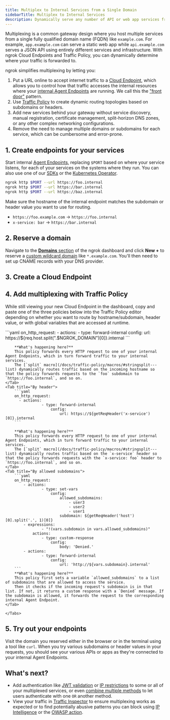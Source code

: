 ```yaml
---
title: Multiplex to Internal Services from a Single Domain
sidebarTitle: Multiplex to Internal Services
description: Dynamically serve any number of API or web app services from a single fully qualified domain name (FQDN) without complex networking configurations.
---
```





Multiplexing is a common gateway design where you host multiple services from a single fully qualified domain name (FQDN) like `example.com`.
For example, `app.example.com` can serve a static web app while `api.example.com` serves a JSON API using entirely different services and infrastructure. With ngrok Cloud Endpoints and Traffic Policy, you can dynamically determine where your traffic is forwarded to.

ngrok simplifies multiplexing by letting you:

1. Put a URL online to accept internet traffic to a [Cloud Endpoint](/docs/universal-gateway/cloud-endpoints/), which allows you to control how that traffic accesses the internal resources where your [internal Agent Endpoints](/docs/universal-gateway/agent-endpoints/) are running. We call this the ["front door"](/docs/universal-gateway/examples/front-door-pattern) pattern.
2. Use [Traffic Policy](/docs/traffic-policy) to create dynamic routing topologies based on subdomains or headers.
3. Add new services behind your gateway without service discovery, manual registration, certificate management, split-horizon DNS zones, or any other complex networking configurations.
4. Remove the need to manage multiple domains or subdomains for each service, which can be cumbersome and error-prone.

## 1. Create endpoints for your services

Start internal [Agent Endpoints](/docs/universal-gateway/agent-endpoints/), replacing `$PORT` based on where your service listens, for each of your services on the systems where they run.
You can also use one of our [SDKs](/docs/agent-sdks/#example-usage) or the [Kubernetes Operator](/docs/getting-started/kubernetes/ingress/).

```bash
ngrok http $PORT --url https://foo.internal
ngrok http $PORT --url https://bar.internal
ngrok http $PORT --url https://baz.internal
```

Make sure the hostname of the internal endpoint matches the subdomain or header value you want to use for routing.

- `https://foo.example.com` &rarr; `https://foo.internal`
- `x-service: bar` &rarr; `https://bar.internal`

## 2. Reserve a domain

Navigate to the [**Domains** section](https://dashboard.ngrok.com/domains) of the ngrok dashboard and click **New +** to reserve a [custom wildcard domain](/docs/universal-gateway/custom-domains/) like `*.example.com`.
You'll then need to set up CNAME records with your DNS provider.

## 3. Create a Cloud Endpoint

<CloudEndpoint />

## 4. Add multiplexing with Traffic Policy

While still viewing your new Cloud Endpoint in the dashboard, copy and paste one of the three policies below into the Traffic Policy editor depending on whether you want to route by hostname/subdomain, header value, or with global variables that are accessed at runtime.

<Tabs>
	<Tab title="By subdomain">
		```yaml
		on_http_request:
			- actions:
					- type: forward-internal
						config:
							url: https://${req.host.split(".$NGROK_DOMAIN")[0]}.internal 
		```

    	**What's happening here?**
    	This policy forwards every HTTP request to one of your internal Agent Endpoints, which in turn forward traffic to your internal services.
    	The [`split` macro](/docs/traffic-policy/macros/#stringsplit---list) dynamically routes traffic based on the incoming hostname so that the policy forwards requests to the `foo` subdomain to `https://foo.internal`, and so on.
    </Tab>
    <Tab title="By header">
    	```yaml
    	on_http_request:
    	  - actions:
    				- type: forward-internal
    					config:
    						url: https://${getReqHeader('x-service')[0]}.internal
    	```

    	**What's happening here?**
    	This policy forwards every HTTP request to one of your internal Agent Endpoints, which in turn forward traffic to your internal services.
    	The [`split` macro](/docs/traffic-policy/macros/#stringsplit---list) dynamically routes traffic based on the `x-service` header so that the policy forwards requests with the `x-service: foo` header to `https://foo.internal`, and so on.
    </Tab>
    <Tab title="By allowed subdomains">
    	```yaml
    	on_http_request:
    		- actions:
    				- type: set-vars
    					config:
    						allowed_subdomains:
    							- user3
    							- user2
    							- user1
    						subdomain: ${getReqHeader('host')[0].split('.', 1)[0]}
    		- expressions:
    				- "!(vars.subdomain in vars.allowed_subdomains)"
    			actions:
    				- type: custom-response
    					config:
    						body: 'Denied.'
    		- actions:
    				- type: forward-internal
    					config:
    						url: 'http://${vars.subdomain}.internal'
    	```
    	**What's happening here?**
    	This policy first sets a variable `allowed_subdomains` to a list of subdomains that are allowed to access the service.
    	Then it checks if the incoming request's subdomain is in that list. If not, it returns a custom response with a `Denied` message. If the subdomain is allowed, it forwards the request to the corresponding internal Agent Endpoint.
    </Tab>

    </Tabs>

## 5. Try out your endpoints

Visit the domain you reserved either in the browser or in the terminal using a tool like `curl`.
When you try various subdomains or header values in your requests, you should see your various APIs or apps as they're connected to your internal Agent Endpoints.

## What's next?

- Add authentication like [JWT
  validation](/docs/traffic-policy/actions/jwt-validation) or [IP restrictions](/docs/traffic-policy/actions/restrict-ips) to some or all of your multiplexed services, or even [combine multiple methods](/docs/universal-gateway/examples/combine-auth-methods/) to let users authenticate with one `OR` another method.
- View your traffic in [Traffic
  Inspector](https://dashboard.ngrok.com/traffic-inspector) to ensure multiplexing works as expected or to find potentially abusive patterns you can block using [IP Intelligence](/docs/traffic-policy/variables/ip-intel/) or the [OWASP action](/docs/traffic-policy/actions/owasp-crs-request/).

<Back />
